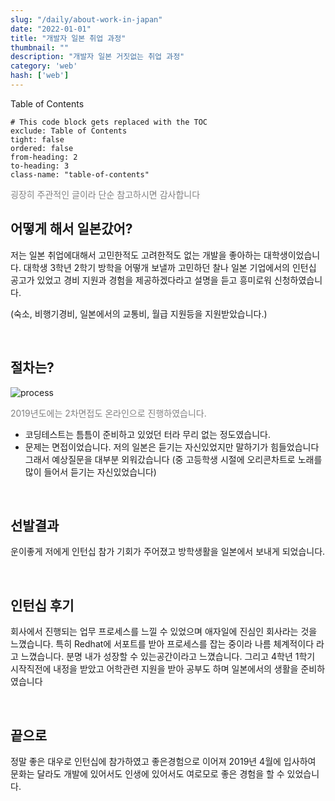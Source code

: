 ```yaml
---
slug: "/daily/about-work-in-japan"
date: "2022-01-01"
title: "개발자 일본 취업 과정"
thumbnail: ""
description: "개발자 일본 거짓없는 취업 과정"
category: 'web'
hash: ['web']
---
```


<div class="toc-title">Table of Contents</div>

```toc
# This code block gets replaced with the TOC
exclude: Table of Contents
tight: false
ordered: false
from-heading: 2
to-heading: 3
class-name: "table-of-contents"
```

<span style="color: gray; margin-top: 12px;">굉장히 주관적인 글이라 단순 참고하시면 감사합니다</span>

## 어떻게 해서 일본갔어?

저는 일본 취업에대해서 고민한적도 고려한적도 없는 개발을 좋아하는 대학생이었습니다.
대학생 3학년 2학기 방학을 어떻개 보낼까 고민하던 찰나 일본 기업에서의 인턴십 공고가 있었고
경비 지원과 경험을 제공하겠다라고 설명을 듣고 흥미로워 신청하였습니다.

(숙소, 비행기경비, 일본에서의 교통비, 월급 지원등을 지원받았습니다.)

<br/>

## 절차는?

<img
  src="../../images/about-work-in-japan/screenshot1.png"
  width={180}
  alt="process"
/>

<span style="color: gray; margin-top: 12px;">2019년도에는 2차면접도 온라인으로 진행하였습니다.</span>

- 코딩테스트는 틈틈이 준비하고 있었던 터라 무리 없는 정도였습니다.
- 문제는 면접이었습니다. 저의 일본은 듣기는 자신있었지만 말하기가 힘들었습니다
그래서 예상질문을 대부분 외워갔습니다 (중 고등학생 시절에 오리콘차트로 노래를 많이 들어서 듣기는 자신있었습니다)

<br/>

## 선발결과
운이좋게 저에게 인턴십 참가 기회가 주어졌고 방학생활을 일본에서 보내게 되었습니다.

<br/>

## 인턴십 후기
회사에서 진행되는 업무 프로세스를 느낄 수 있었으며 애자일에 진심인 회사라는 것을 느꼈습니다. 특히 Redhat에 서포트를 받아 프로세스를 잡는 중이라 나름 체계적이다 라고 느꼈습니다. 분명 내가 성장할 수 있는공간이라고 느꼈습니다. 그리고 4학년 1학기 시작직전에 내정을 받았고 어학관련 지원을 받아 공부도 하며 일본에서의 생활을 준비하였습니다

<br/>

## 끝으로
정말 좋은 대우로 인턴십에 참가하였고 좋은경험으로 이어져 2019년 4월에 입사하여 문화는 달라도 개발에 있어서도 인생에 있어서도 여로모로 좋은 경험을 할 수 있었습니다.

<br/>
<br/>
